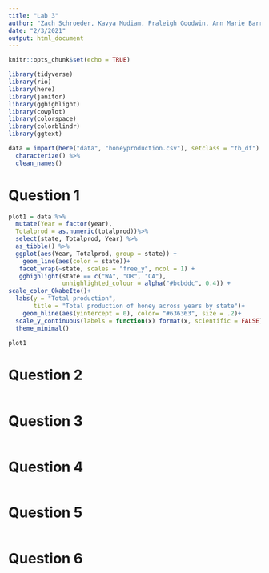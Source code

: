 ```yaml
---
title: "Lab 3"
author: "Zach Schroeder, Kavya Mudiam, Praleigh Goodwin, Ann Marie Barrett, Vinita Vader"
date: "2/3/2021"
output: html_document
---
```


```r
knitr::opts_chunk$set(echo = TRUE)

library(tidyverse)
library(rio)
library(here)
library(janitor)
library(gghighlight) 
library(cowplot)
library(colorspace)
library(colorblindr)
library(ggtext)

data = import(here("data", "honeyproduction.csv"), setclass = "tb_df") %>% 
  characterize() %>% 
  clean_names()

```

# Question 1
```r
plot1 = data %>% 
  mutate(Year = factor(year), 
  Totalprod = as.numeric(totalprod))%>% 
  select(state, Totalprod, Year) %>% 
  as_tibble() %>% 
  ggplot(aes(Year, Totalprod, group = state)) +
    geom_line(aes(color = state))+
   facet_wrap(~state, scales = "free_y", ncol = 1) +
   gghighlight(state == c("WA", "OR", "CA"),
               unhighlighted_colour = alpha("#bcbddc", 0.4)) + 
scale_color_OkabeIto()+
  labs(y = "Total production",
       title = "Total production of honey across years by state")+
    geom_hline(aes(yintercept = 0), color= "#636363", size = .2)+
  scale_y_continuous(labels = function(x) format(x, scientific = FALSE))+ #stop scientific notation
  theme_minimal()

plot1
```

# Question 2
```r

```

# Question 3
```r

```

# Question 4
```r

```

# Question 5
```r

```

# Question 6
```r

```

